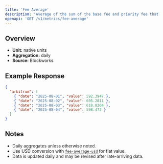 ```yaml
---
title: 'Fee Average'
description: 'Average of the sum of the base fee and priority fee that day in native chain token'
openapi: 'GET /v1/metrics/fee-average'
---
```


## Overview

- **Unit:** native units
- **Aggregation:** daily
- **Source:** Blockworks



## Example Response

```json
{
  "arbitrum": [
    { "date": "2025-08-01", "value": 592.3947 },
    { "date": "2025-08-02", "value": 605.2811 },
    { "date": "2025-08-03", "value": 618.0204 },
    { "date": "2025-08-04", "value": 598.472 }
  ]
}
```

## Notes
- Daily aggregates unless otherwise noted.
- Use USD conversion with [`fee-average-usd`](/api-reference/metrics/arbitrum/fee-average-usd) for fiat value.
- Data is updated daily and may be revised after late-arriving data.
